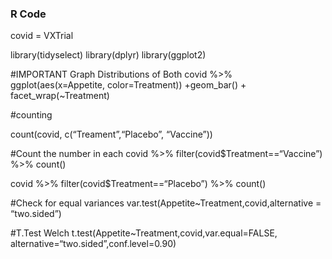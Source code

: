### R Code

covid = VXTrial

library(tidyselect)
library(dplyr)
library(ggplot2)

#IMPORTANT Graph Distributions of Both
covid %>% ggplot(aes(x=Appetite, color=Treatment)) +geom_bar() + facet_wrap(~Treatment)

#counting

count(covid, c("Treament","Placebo", "Vaccine"))

#Count the number in each 
covid %>% filter(covid$Treatment=="Vaccine") %>% count()

covid %>% filter(covid$Treatment=="Placebo") %>% count()

#Check for equal variances
var.test(Appetite~Treatment,covid,alternative = "two.sided")

#T.Test Welch
t.test(Appetite~Treatment,covid,var.equal=FALSE, alternative="two.sided",conf.level=0.90)
